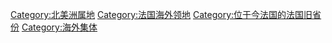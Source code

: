 {{DEFAULTSORT:Saint Pierre and Miquelon}}
[[Category:北美洲属地|Category:北美洲属地]]
[[Category:法国海外领地|Category:法国海外领地]]
[[Category:位于今法国的法国旧省份|Category:位于今法国的法国旧省份]]
[[Category:海外集体|Category:海外集体]]